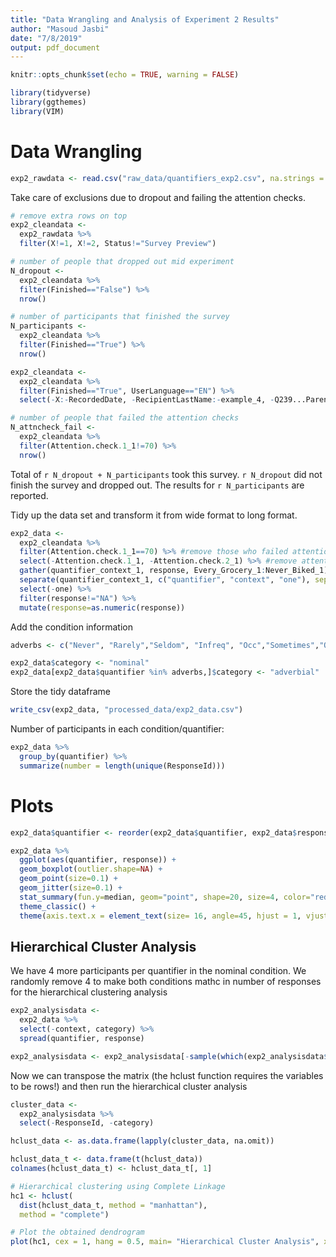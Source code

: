 ```yaml
---
title: "Data Wrangling and Analysis of Experiment 2 Results"
author: "Masoud Jasbi"
date: "7/8/2019"
output: pdf_document
---
```


```r
knitr::opts_chunk$set(echo = TRUE, warning = FALSE)
```

```r
library(tidyverse)
library(ggthemes)
library(VIM)
```

# Data Wrangling

```r
exp2_rawdata <- read.csv("raw_data/quantifiers_exp2.csv", na.strings = "")
```

Take care of exclusions due to dropout and failing the attention checks.

```r
# remove extra rows on top
exp2_cleandata <-
  exp2_rawdata %>%
  filter(X!=1, X!=2, Status!="Survey Preview")

# number of people that dropped out mid experiment
N_dropout <-
  exp2_cleandata %>%
  filter(Finished=="False") %>%
  nrow()

# number of participants that finished the survey
N_participants <- 
  exp2_cleandata %>%
  filter(Finished=="True") %>%
  nrow()

exp2_cleandata <-
  exp2_cleandata %>%
  filter(Finished=="True", UserLanguage=="EN") %>%
  select(-X:-RecordedDate, -RecipientLastName:-example_4, -Q239...Parent.Topics:-Q239...Topics)

# number of people that failed the attention checks
N_attncheck_fail <-
  exp2_cleandata %>%
  filter(Attention.check.1_1!=70) %>%
  nrow()
```

Total of `r N_dropout + N_participants` took this survey. `r N_dropout` did not finish the survey and dropped out. The results for `r N_participants` are reported.

Tidy up the data set and transform it from wide format to long format.

```r
exp2_data <-
  exp2_cleandata %>%
  filter(Attention.check.1_1==70) %>% #remove those who failed attention checks
  select(-Attention.check.1_1, -Attention.check.2_1) %>% #remove attention check questions
  gather(quantifier_context_1, response, Every_Grocery_1:Never_Biked_1) %>% # make it long format
  separate(quantifier_context_1, c("quantifier", "context", "one"), sep = "_", remove=TRUE) %>%
  select(-one) %>%
  filter(response!="NA") %>%
  mutate(response=as.numeric(response))
```

Add the condition information

```r
adverbs <- c("Never", "Rarely","Seldom", "Infreq", "Occ","Sometimes","Often","Freq","Usually","Mostly", "Always")

exp2_data$category <- "nominal"
exp2_data[exp2_data$quantifier %in% adverbs,]$category <- "adverbial"
```

Store the tidy dataframe

```r
write_csv(exp2_data, "processed_data/exp2_data.csv")
```

Number of participants in each condition/quantifier:

```r
exp2_data %>%
  group_by(quantifier) %>%
  summarize(number = length(unique(ResponseId)))
```

# Plots

```r
exp2_data$quantifier <- reorder(exp2_data$quantifier, exp2_data$response, mean)

exp2_data %>%
  ggplot(aes(quantifier, response)) +
  geom_boxplot(outlier.shape=NA) +
  geom_point(size=0.1) +
  geom_jitter(size=0.1) +
  stat_summary(fun.y=median, geom="point", shape=20, size=4, color="red", fill="red") +
  theme_classic() + 
  theme(axis.text.x = element_text(size= 16, angle=45, hjust = 1, vjust = 1)) + xlab("") + ylab("")
```

## Hierarchical Cluster Analysis

We have 4 more participants per quantifier in the nominal condition. We randomly remove 4 to make both conditions mathc in number of responses for the hierarchical clustering analysis

```r
exp2_analysisdata <-
  exp2_data %>%
  select(-context, category) %>%
  spread(quantifier, response) 

exp2_analysisdata <- exp2_analysisdata[-sample(which(exp2_analysisdata$category=="nominal"), 4),]
```

Now we can transpose the matrix (the hclust function requires the variables to be rows!) and then run the hierarchical cluster analysis

```r
cluster_data <-
  exp2_analysisdata %>%
  select(-ResponseId, -category)

hclust_data <- as.data.frame(lapply(cluster_data, na.omit))

hclust_data_t <- data.frame(t(hclust_data))
colnames(hclust_data_t) <- hclust_data_t[, 1]

# Hierarchical clustering using Complete Linkage
hc1 <- hclust(
  dist(hclust_data_t, method = "manhattan"), 
  method = "complete")

# Plot the obtained dendrogram
plot(hc1, cex = 1, hang = 0.5, main= "Hierarchical Cluster Analysis", xlab="Quantifier Clusters", sub="")
```

